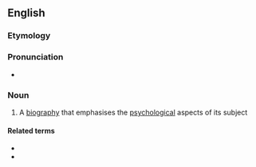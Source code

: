 ==English==
{{wikipedia}}

===Etymology===
{{prefix|en|psycho|biography}}

===Pronunciation===
* {{rhymes|en|ɒɡɹəfi}}

===Noun===
{{en-noun}}

# A [[biography]] that emphasises the [[psychological]] aspects of its subject

====Related terms====
* {{l|en|psychobiographic}}
* {{l|en|psychobiographer}}
